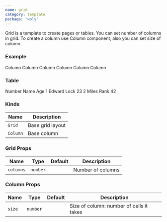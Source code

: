 ```yaml
---
name: grid
category: template
package: 'woly'
---
```



Grid is a template to create pages or tables. You can set number of columns in grid.
To create a column use Column component, also you can set size of column.

### Example

<Playground>
  <Grid columns={5}>
    <Column>
      <ColumnContent>Column</ColumnContent>
    </Column>
    <Column size={2}>
      <ColumnContent>Column</ColumnContent>
    </Column>
    <Column>
      <ColumnContent>Column</ColumnContent>
    </Column>
    <Column size={5}>
      <ColumnContent>Column</ColumnContent>
    </Column>
    <Column>
      <ColumnContent>Column</ColumnContent>
    </Column>
    <Column>
      <ColumnContent>Column</ColumnContent>
    </Column>
  </Grid>
</Playground>

### Table

<Playground>
  <Grid columns={5}>
    <Column>
      <TableContent style={{ background: '#f5f5f5' }}>Number</TableContent>
    </Column>
    <Column size={3}>
      <TableContent style={{ background: '#f5f5f5' }}>Name</TableContent>
    </Column>
    <Column>
      <TableContent style={{ background: '#f5f5f5' }}>Age</TableContent>
    </Column>
    <Column>
      <TableContent>1</TableContent>
    </Column>
    <Column size={3}>
      <TableContent>Edward Lock</TableContent>
    </Column>
    <Column>
      <TableContent>23</TableContent>
    </Column>
    <Column>
      <TableContent>2</TableContent>
    </Column>
    <Column size={3}>
      <TableContent>Miles Rank</TableContent>
    </Column>
    <Column>
      <TableContent>42</TableContent>
    </Column>
  </Grid>
</Playground>

### Kinds

| Name     | Description      |
| -------- | ---------------- |
| `Grid`   | Base grid layout |
| `Column` | Base column      |

### Grid Props

| Name      | Type     | Default | Description       |
| --------- | -------- | ------- | ----------------- |
| `columns` | `number` |         | Number of columns |

### Column Props

| Name   | Type     | Default | Description                              |
| ------ | -------- | ------- | ---------------------------------------- |
| `size` | `number` |         | Size of column: number of cells it takes |
